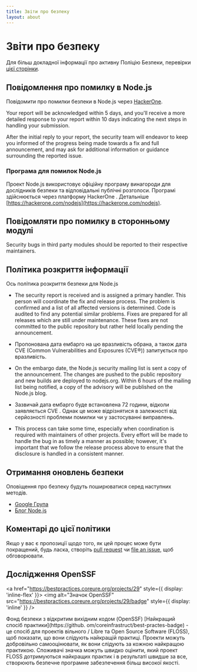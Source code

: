 ```yaml
---
title: Звіти про безпеку
layout: about
---
```


# Звіти про безпеку

Для більш докладної інформації про активну Поліцію Безпеки, перевірки [цієї сторінки](https://github.com/nodejs/node/security/policy).

## Повідомлення про помилку в Node.js

Повідомити про помилки безпеки в Node.js через [HackerOne](https://hackerone.com/nodejs).

Your report will be acknowledged within 5 days, and you'll receive a more
detailed response to your report within 10 days indicating the next steps in
handling your submission.

After the initial reply to your report, the security team will endeavor to keep
you informed of the progress being made towards a fix and full announcement,
and may ask for additional information or guidance surrounding the reported
issue.

### Програма для помилок Node.js

Проект Node.js використовує офіційну програму винагороди для дослідників безпеки
та відповідальні публічні розголоси. Програмі здійснюється через платформу
HackerOne . Детальніше [https://hackerone.com/nodejs](https://hackerone.com/nodejs).

## Повідомляти про помилку в сторонньому модулі

Security bugs in third party modules should be reported to their respective
maintainers.

## Політика розкриття інформації

Ось політика розкриття безпеки для Node.js

* The security report is received and is assigned a primary handler. This
  person will coordinate the fix and release process. The problem is confirmed
  and a list of all affected versions is determined. Code is audited to find
  any potential similar problems. Fixes are prepared for all releases which are
  still under maintenance. These fixes are not committed to the public
  repository but rather held locally pending the announcement.

* Пропонована дата ембарго на цю вразливість обрана, а також дата CVE (Common
  Vulnerabilities and Exposures (CVE®️)) запитується про вразливість.

* On the embargo date, the Node.js security mailing list is sent a copy of the
  announcement. The changes are pushed to the public repository and new builds
  are deployed to nodejs.org. Within 6 hours of the mailing list being
  notified, a copy of the advisory will be published on the Node.js blog.

* Зазвичай дата ембарго буде встановлена 72 години, відколи заявляється CVE
  . Однак це може відрізнятися в залежності від серйозності проблеми помилки чи
  у застосуванні виправлень.

* This process can take some time, especially when coordination is required
  with maintainers of other projects. Every effort will be made to handle the
  bug in as timely a manner as possible; however, it's important that we follow
  the release process above to ensure that the disclosure is handled in a
  consistent manner.

## Отримання оновлень безпеки

Оповіщення про безпеку будуть поширюватися серед наступних методів.

* [Google Група](https://groups.google.com/group/nodejs-sec)
* [Блог Node.js](/blog)

## Коментарі до цієї політики

Якщо у вас є пропозиції щодо того, як цей процес може бути покращений, будь ласка, створіть
[pull request](https://github.com/nodejs/nodejs.org) чи
[file an issue](https://github.com/nodejs/security-wg/issues/new), щоб обговорювати.

## Дослідження OpenSSF

<a href="https://bestpractices.coreure.org/projects/29" style={{ display: 'inline-flex' }}>
  <img alt="Значок OpenSSF" src="https://bestpractices.coreure.org/projects/29/badge" style={{ display: 'inline' }} />
</a>

Фонд безпеки з відкритим вихідним кодом (OpenSSF) \[Найкращий спосіб практики]\(https://github. om/coreinfrastruct/best-practes-badge) - це спосіб для проектів вільного / Libre та Open Source Software (FLOSS), щоб показати, що вони слідують найкращій практиці. Проекти можуть добровільно самооцінювати, як вони слідують за кожною найкращою практикою. Споживачі значка можуть швидко оцінити, який проект FLOSS дотримуються найкращих практик і в результаті швидше за все, створюють безпечне програмне забезпечення більш високої якості.
